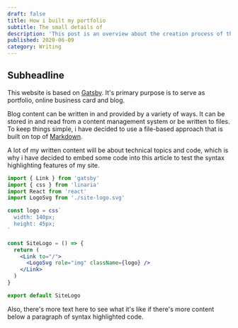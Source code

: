 ```yaml
---
draft: false
title: How i built my portfolio
subtitle: The small details of
description: 'This post is an overview about the creation process of this site. It will explain the technologies used, the obstacles faced and the solutions found.'
published: 2020-06-09
category: Writing
---
```


## Subheadline

This website is based on [Gatsby](https://gatsbyjs.org/). It's primary purpose is to serve as portfolio, online business card and blog.

Blog content can be written in and provided by a variety of ways. It can be stored in and read from a content management system or be written to files. To keep things simple, i have decided to use a file-based approach that is built on top of [Markdown](https://www.markdownguide.org/basic-syntax/).

A lot of my written content will be about technical topics and code, which is why i have decided to embed some code into this article to test the syntax highlighting features of my site.

```jsx
import { Link } from 'gatsby'
import { css } from 'linaria'
import React from 'react'
import LogoSvg from './site-logo.svg'

const logo = css`
  width: 140px;
  height: 45px;
`

const SiteLogo = () => {
  return (
    <Link to="/">
      <LogoSvg role="img" className={logo} />
    </Link>
  )
}

export default SiteLogo
```

Also, there's more text here to see what it's like if there's more content below a paragraph of syntax highlighted code.
